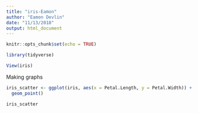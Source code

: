 ```yaml
---
title: "iris-Eamon"
author: "Eamon Devlin"
date: "11/13/2018"
output: html_document
---
```


```r
knitr::opts_chunk$set(echo = TRUE)
```

```r
library(tidyverse)

View(iris)
```


Making graphs

```r

iris_scatter <- ggplot(iris, aes(x = Petal.Length, y = Petal.Width)) +
  geom_point()

iris_scatter

```

